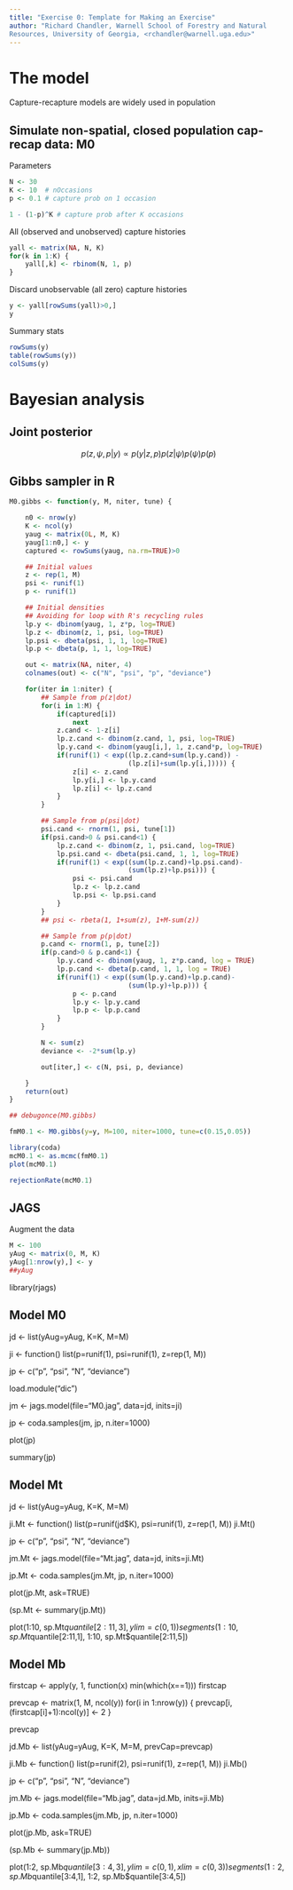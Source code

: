 ```yaml
---
title: "Exercise 0: Template for Making an Exercise"
author: "Richard Chandler, Warnell School of Forestry and Natural
Resources, University of Georgia, <rchandler@warnell.uga.edu>"
---
```





# The model

Capture-recapture models are widely used in population 

## Simulate non-spatial, closed population cap-recap data: M0


Parameters

```r
N <- 30
K <- 10  # nOccasions
p <- 0.1 # capture prob on 1 occasion

1 - (1-p)^K # capture prob after K occasions
```


All (observed and unobserved) capture histories

```r
yall <- matrix(NA, N, K)
for(k in 1:K) {
    yall[,k] <- rbinom(N, 1, p)
}
```


Discard unobservable (all zero) capture histories

```r
y <- yall[rowSums(yall)>0,]
y
```



Summary stats

```r
rowSums(y)
table(rowSums(y))
colSums(y)
```



# Bayesian analysis

## Joint posterior

$$
p(z,\psi,p|y) \propto p(y|z,p)p(z|\psi)p(\psi)p(p)
$$



## Gibbs sampler in R

```r

M0.gibbs <- function(y, M, niter, tune) {

    n0 <- nrow(y)
    K <- ncol(y)
    yaug <- matrix(0L, M, K)
    yaug[1:n0,] <- y
    captured <- rowSums(yaug, na.rm=TRUE)>0

    ## Initial values
    z <- rep(1, M)
    psi <- runif(1)
    p <- runif(1)

    ## Initial densities
    ## Avoiding for loop with R's recycling rules
    lp.y <- dbinom(yaug, 1, z*p, log=TRUE)
    lp.z <- dbinom(z, 1, psi, log=TRUE)
    lp.psi <- dbeta(psi, 1, 1, log=TRUE)
    lp.p <- dbeta(p, 1, 1, log=TRUE)

    out <- matrix(NA, niter, 4)
    colnames(out) <- c("N", "psi", "p", "deviance")

    for(iter in 1:niter) {
        ## Sample from p(z|dot)
        for(i in 1:M) {
            if(captured[i])
                next
            z.cand <- 1-z[i]
            lp.z.cand <- dbinom(z.cand, 1, psi, log=TRUE)
            lp.y.cand <- dbinom(yaug[i,], 1, z.cand*p, log=TRUE)
            if(runif(1) < exp((lp.z.cand+sum(lp.y.cand)) -
                              (lp.z[i]+sum(lp.y[i,])))) {
                z[i] <- z.cand
                lp.y[i,] <- lp.y.cand
                lp.z[i] <- lp.z.cand
            }
        }

        ## Sample from p(psi|dot)
        psi.cand <- rnorm(1, psi, tune[1])
        if(psi.cand>0 & psi.cand<1) {
            lp.z.cand <- dbinom(z, 1, psi.cand, log=TRUE)
            lp.psi.cand <- dbeta(psi.cand, 1, 1, log=TRUE)
            if(runif(1) < exp((sum(lp.z.cand)+lp.psi.cand)-
                              (sum(lp.z)+lp.psi))) {
                psi <- psi.cand
                lp.z <- lp.z.cand
                lp.psi <- lp.psi.cand
            }
        }
        ## psi <- rbeta(1, 1+sum(z), 1+M-sum(z))

        ## Sample from p(p|dot)
        p.cand <- rnorm(1, p, tune[2])
        if(p.cand>0 & p.cand<1) {
            lp.y.cand <- dbinom(yaug, 1, z*p.cand, log = TRUE)
            lp.p.cand <- dbeta(p.cand, 1, 1, log = TRUE)
            if(runif(1) < exp((sum(lp.y.cand)+lp.p.cand)-
                              (sum(lp.y)+lp.p))) {
                p <- p.cand
                lp.y <- lp.y.cand
                lp.p <- lp.p.cand
            }
        }

        N <- sum(z)
        deviance <- -2*sum(lp.y)

        out[iter,] <- c(N, psi, p, deviance)

    }
    return(out)
}

```



```r

## debugonce(M0.gibbs)

fmM0.1 <- M0.gibbs(y=y, M=100, niter=1000, tune=c(0.15,0.05))

library(coda)
mcM0.1 <- as.mcmc(fmM0.1)
plot(mcM0.1)

rejectionRate(mcM0.1)


```









## JAGS


Augment the data

```r
M <- 100
yAug <- matrix(0, M, K)
yAug[1:nrow(y),] <- y
##yAug
```

library(rjags)

## Model M0
jd <- list(yAug=yAug, K=K, M=M)

ji <- function() list(p=runif(1), psi=runif(1),
                      z=rep(1, M))

jp <- c("p", "psi", "N", "deviance")

load.module("dic")

jm <- jags.model(file="M0.jag", data=jd, inits=ji)

jp <- coda.samples(jm, jp, n.iter=1000)


plot(jp)

summary(jp)






## Model Mt
jd <- list(yAug=yAug, K=K, M=M)

ji.Mt <- function() list(p=runif(jd$K), psi=runif(1),
                      z=rep(1, M))
ji.Mt()

jp <- c("p", "psi", "N", "deviance")


jm.Mt <- jags.model(file="Mt.jag", data=jd, inits=ji.Mt)

jp.Mt <- coda.samples(jm.Mt, jp, n.iter=1000)


plot(jp.Mt, ask=TRUE)

(sp.Mt <- summary(jp.Mt))

plot(1:10, sp.Mt$quantile[2:11,3], ylim=c(0,1))
segments(1:10, sp.Mt$quantile[2:11,1], 1:10, sp.Mt$quantile[2:11,5])









## Model Mb

firstcap <- apply(y, 1, function(x) min(which(x==1)))
firstcap

prevcap <- matrix(1, M, ncol(y))
for(i in 1:nrow(y)) {
    prevcap[i, (firstcap[i]+1):ncol(y)] <- 2
}

prevcap

jd.Mb <- list(yAug=yAug, K=K, M=M, prevCap=prevcap)

ji.Mb <- function() list(p=runif(2), psi=runif(1),
                         z=rep(1, M))
ji.Mb()

jp <- c("p", "psi", "N", "deviance")


jm.Mb <- jags.model(file="Mb.jag", data=jd.Mb, inits=ji.Mb)

jp.Mb <- coda.samples(jm.Mb, jp, n.iter=1000)


plot(jp.Mb, ask=TRUE)

(sp.Mb <- summary(jp.Mb))

plot(1:2, sp.Mb$quantile[3:4,3], ylim=c(0,1), xlim=c(0,3))
segments(1:2, sp.Mb$quantile[3:4,1], 1:2, sp.Mb$quantile[3:4,5])
